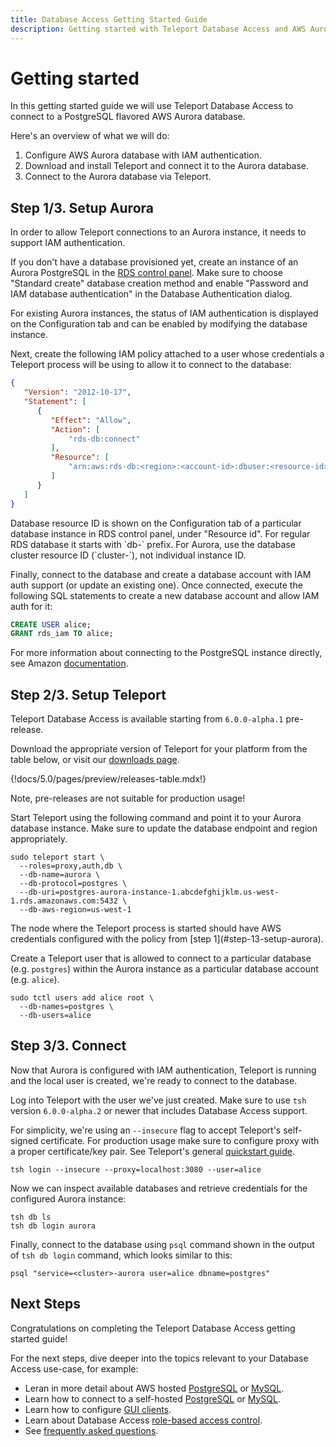 ```yaml
---
title: Database Access Getting Started Guide
description: Getting started with Teleport Database Access and AWS Aurora PostgreSQL
---
```


# Getting started

In this getting started guide we will use Teleport Database Access to connect
to a PostgreSQL flavored AWS Aurora database.

Here's an overview of what we will do:

1. Configure AWS Aurora database with IAM authentication.
2. Download and install Teleport and connect it to the Aurora database.
3. Connect to the Aurora database via Teleport.

## Step 1/3. Setup Aurora

In order to allow Teleport connections to an Aurora instance, it needs to support
IAM authentication.

If you don't have a database provisioned yet, create an instance of an Aurora
PostgreSQL in the [RDS control panel](https://console.aws.amazon.com/rds/home).
Make sure to choose "Standard create" database creation method and enable
"Password and IAM database authentication" in the Database Authentication dialog.

For existing Aurora instances, the status of IAM authentication is displayed on
the Configuration tab and can be enabled by modifying the database instance.

Next, create the following IAM policy attached to a user whose credentials a
Teleport process will be using to allow it to connect to the database:

```json
{
   "Version": "2012-10-17",
   "Statement": [
      {
         "Effect": "Allow",
         "Action": [
             "rds-db:connect"
         ],
         "Resource": [
             "arn:aws:rds-db:<region>:<account-id>:dbuser:<resource-id>/*"
         ]
      }
   ]
}
```

<Admonition type="note" title="Resource ID">
Database resource ID is shown on the Configuration tab of a particular
database instance in RDS control panel, under "Resource id". For regular
RDS database it starts with `db-` prefix. For Aurora, use the database
cluster resource ID (`cluster-`), not individual instance ID.
</Admonition>

Finally, connect to the database and create a database account with IAM auth
support (or update an existing one). Once connected, execute the following
SQL statements to create a new database account and allow IAM auth for it:

```sql
CREATE USER alice;
GRANT rds_iam TO alice;
```

For more information about connecting to the PostgreSQL instance directly,
see Amazon [documentation](https://docs.aws.amazon.com/AmazonRDS/latest/UserGuide/USER_ConnectToPostgreSQLInstance.html).

## Step 2/3. Setup Teleport

Teleport Database Access is available starting from `6.0.0-alpha.1` pre-release.

Download the appropriate version of Teleport for your platform from the table
below, or visit our [downloads page](https://goteleport.com/teleport/download).

{!docs/5.0/pages/preview/releases-table.mdx!}

<Admonition type="warning" title="Version Warning">
Note, pre-releases are not suitable for production usage!
</Admonition>

Start Teleport using the following command and point it to your Aurora database
instance. Make sure to update the database endpoint and region appropriately.

```shell
sudo teleport start \
  --roles=proxy,auth,db \
  --db-name=aurora \
  --db-protocol=postgres \
  --db-uri=postgres-aurora-instance-1.abcdefghijklm.us-west-1.rds.amazonaws.com:5432 \
  --db-aws-region=us-west-1
```

<Admonition type="note" title="AWS Credentials">
The node where the Teleport process is started should have AWS credentials
configured with the policy from [step 1](#step-13-setup-aurora).
</Admonition>

Create a Teleport user that is allowed to connect to a particular database
(e.g. `postgres`) within the Aurora instance as a particular database account
(e.g. `alice`).

```shell
sudo tctl users add alice root \
  --db-names=postgres \
  --db-users=alice
```

## Step 3/3. Connect

Now that Aurora is configured with IAM authentication, Teleport is running and
the local user is created, we're ready to connect to the database.

Log into Teleport with the user we've just created. Make sure to use `tsh`
version `6.0.0-alpha.2` or newer that includes Database Access support.

For simplicity, we're using an `--insecure` flag to accept Teleport's
self-signed certificate. For production usage make sure to configure proxy
with a proper certificate/key pair. See Teleport's general
[quickstart guide](../quickstart.mdx#step-1c-configure-domain-name-and-obtain-tls-certificates-using-lets-encrypt).

```shell
tsh login --insecure --proxy=localhost:3080 --user=alice
```

Now we can inspect available databases and retrieve credentials for the
configured Aurora instance:

```shell
tsh db ls
tsh db login aurora
```

Finally, connect to the database using `psql` command shown in the output of
`tsh db login` command, which looks similar to this:

```shell
psql "service=<cluster>-aurora user=alice dbname=postgres"
```

## Next Steps

Congratulations on completing the Teleport Database Access getting started
guide!

For the next steps, dive deeper into the topics relevant to your Database
Access use-case, for example:

* Leran in more detail about AWS hosted [PostgreSQL](./guides/postgres-aws.mdx) or [MySQL](./guides/mysql-aws.mdx).
* Learn how to connect to a self-hosted [PostgreSQL](./guides/postgres-self-hosted.mdx) or [MySQL](./guides/mysql-self-hosted.mdx).
* Learn how to configure [GUI clients](./guides/gui-clients.mdx).
* Learn about Database Access [role-based access control](./rbac.mdx).
* See [frequently asked questions](./faq.mdx).
